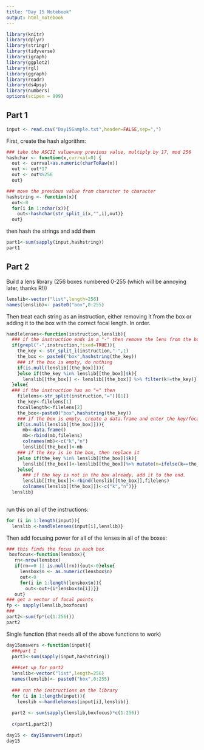 ```yaml
---
title: "Day 15 Notebook"
output: html_notebook
---
```


```r
library(knitr)
library(dplyr)
library(stringr)
library(tidyverse)
library(igraph)
library(ggplot2)
library(rgl)
library(ggraph)
library(readr)
library(ds4psy)
library(numbers)
options(scipen = 999)
```

## Part 1
```r
input <- read.csv("Day15Sample.txt",header=FALSE,sep=",")
```
First, create the hash algorithm:
```r
### take the ASCII value+any previous value, multiply by 17, mod 256
hashchar <- function(x,currval=0) {
  out <- currval+as.numeric(charToRaw(x))
  out <- out*17
  out <- out%%256
  out}

### move the previous value from character to character
hashstring <- function(x){
  out<-0
  for(i in 1:nchar(x)){
    out<-hashchar(str_split_i(x,"",i),out)}
  out}
```

then hash the strings and add them

```r
part1<-sum(sapply(input,hashstring))
part1
```
## Part 2

Build a lens library (256 boxes numbered 0-255 (which will be annoying later, thanks R!)) 

```r
lenslib<-vector("list",length=256)
names(lenslib)<- paste0("box",0:255)
```

Then treat each string as an instruction, either removing it from the box or adding it to the box with the correct focal length.  In order.

```r
handlelenses<-function(instruction,lenslib){
  ### if the instruction ends in a "-" then remove the lens from the box (if it is there)
  if(grepl("-",instruction,fixed=TRUE)){
    the_key <- str_split_i(instruction,"-",1)
    the_box <- paste0("box",hashstring(the_key))
    ### if the box is empty, do nothing
    if(is.null(lenslib[[the_box]])){
    }else if(the_key %in% lenslib[[the_box]]$k){
      lenslib[[the_box]] <- lenslib[[the_box]] %>% filter(k!=the_key)}
  }else{
  ### if the instruction has an "=" then
    filelens<-str_split(instruction,"=")[[1]]
    the_key<-filelens[1]
    focallength<-filelens[2]
    the_box<-paste0("box",hashstring(the_key))
    ### if the box is empty, create a data.frame and enter the key/focallength pair
    if(is.null(lenslib[[the_box]])){
      mb<-data.frame()
      mb<-rbind(mb,filelens)
      colnames(mb)<-c("k","n")
      lenslib[[the_box]]<-mb
    ### if the key is in the box, then replace it  
    }else if(the_key %in% lenslib[[the_box]]$k){
      lenslib[[the_box]]<-lenslib[[the_box]]%>% mutate(n=ifelse(k==the_key,focallength,n))
    }else{
      ### if the key is not in the box already, add it to the end.
      lenslib[[the_box]]<-rbind(lenslib[[the_box]],filelens)
      colnames(lenslib[[the_box]])<-c("k","n")}}
  lenslib}
  
```

run this on all of the instructions:

```r
for (i in 1:length(input)){
  lenslib <-handlelenses(input[i],lenslib)}
```

Then add focusing power for all of the lenses in all of the boxes:

```r
### this finds the focus in each box
 boxfocus<-function(lensbox){
   rn<-nrow(lensbox)
   if(rn==0 || is.null(rn)){out<-0}else{
     lensbox$n <- as.numeric(lensbox$n)
     out<-0
     for(i in 1:length(lensbox$n)){
       out<-out+(i*lensbox$n[i])}}
   out}
### get a vector of focal points
fp <- sapply(lenslib,boxfocus)
###
part2<-sum(fp*(c(1:256)))
part2
```

Single function (that needs all of the above functions to work)

```r
day15answers <-function(input){
  ###part 1
  part1<-sum(sapply(input,hashstring))
  
  ###set up for part2
  lenslib<-vector("list",length=256)
  names(lenslib)<- paste0("box",0:255)
  
  ### run the instructions on the library
  for (i in 1:length(input)){
    lenslib <-handlelenses(input[i],lenslib)}
  
  part2 <- sum(sapply(lenslib,boxfocus)*c(1:256))
  
  c(part1,part2)}

```

```r
day15 <- day15answers(input)
day15
```